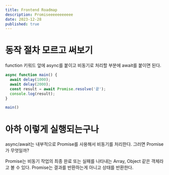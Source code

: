 ```yaml
---
title: Frontend Roadmap
description: Promiseeeeeeeeeee
date: 2023-12-28
published: true
---
```


# 동작 절차 모르고 써보기

function 키워드 앞에 async를 붙이고 비동기로 처리할 부분에 await를 붙이면 된다.

```javascript
async function main() {
  await delay(1000);
  await delay(2000);
  const result = await Promise.resolve('끝');
  console.log(result);
}

main()
```

# 아하 이렇게 실행되는구나

async/await는 내부적으로 Promise를 사용해서 비동기를 처리한다.
그러면 Promise가 무엇일까?

Promise는 비동기 작업의 최종 완료 또는 실패를 나타내는 Array, Object 같은 객체라고 볼 수 있다.
Promise는 결과를 반환하는게 아니고 상태를 반환한다.